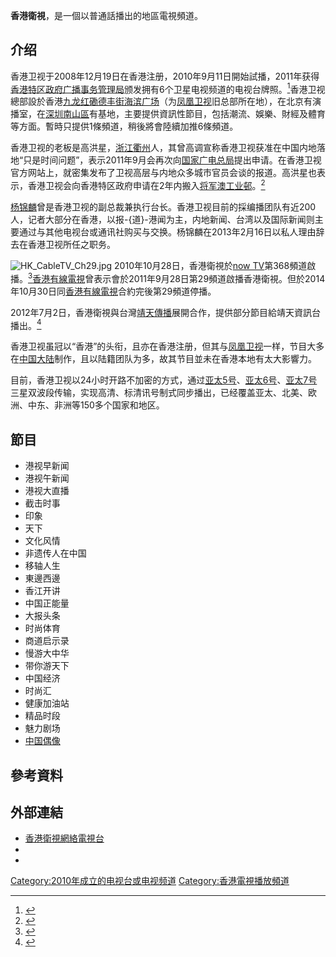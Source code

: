 {{not|香港電視網絡|香港國際衛視}}
{{Update|time=2021-04-03T11:37:47+00:00}}
{{電視網資訊
| 電視網名稱     = 香港衛視國際傳媒集團<br>Hong Kong Satellite TV International Media Group
| 電視網商標檔案 = 香港卫视HKS.jpg
| 電視網商標尺寸 = 150px
| 電視網商標名稱 = 
| 類型           = [[卫星电视|卫星电视]]、[[网络电视|网络电视]]
| 品牌           = 香港衛視
| 開播日期       = 2010年
| 地區           = {{HK}}
| 可收視地區     = 全球各地
| 創立日期       = 2008年
| 創立者         = 高洪星
| 口號           = 立足香港，延伸两岸，融入世界
| 格言           = 
| 收視率         = 
| 收視率調查時間 = 
| 收視率資料來源 = 
| 市場占有率     = 
| 擁有者         = 
| 持股者         = 
| 關鍵人物       = 高洪星
| 旗下類比頻道   = 
| 旗下數位頻道   = 
| 官方網站       = http://www.hkstv.tv
| 備註           = 
}}
{{頻道資訊
| 頻道名稱         = 香港衛視
| 所屬國家或地區   = {{HK}}
| 總部所在         = {{HK}}
| 播放地區         = [[香港|香港]]
| 開播日期         = 2010年10月28日
| 停播日期         = 
| 頻道語言         = 普通話、粵語（部分）
| 頻道類別         = 華語資訊
| 視頻格式         = [[標準畫質電視|SDTV]] ([[576i|576i]] [[縱橫比_(圖像)|16:9]])<br/>[[高清晰度電視|HDTV]] ([[1080i|1080i]] [[縱橫比_(圖像)|16:9]])
| 收視率           = 
| 收視率調查時間   = 
| 收視率資料來源   = 
| 頻道口號         = 
| 擁有者           = 香港衛視國際傳媒集團有限公司
| 持股者           = 
| 前頻道名稱       = 
| 被取代名稱       = 
| 集團同類頻道     = 
| 重播服務頻道     = 
| 頻道官方網站     = http://www.hkstv.tv
| 備註             = 
| 線上收看網站01   = 官方直播
| 線上收看網址01   = [http://www.hkstv.tv/index/live.html 点击观看]
| 線上收看網站02   = 亞洲電視數碼媒體
| 線上收看網址02   = [https://hkatv.page.link/yVMarVYz4ncH23D1A 点击观看]
}}
'''香港衛視'''，是一個以普通話播出的地區電視頻道。

== 介绍 ==
香港卫视于2008年12月19日在香港注册，2010年9月11日開始試播，2011年获得[[香港特区政府|香港特区政府]][[广播事务管理局|广播事务管理局]]颁发拥有6个卫星电视频道的电视台牌照。<ref>{{cite news|url=http://group.hkstv.tv/about.asp|title=關於我們|author=|date=2010-10-28|work=香港衛視|accessdate=2012-09-03|deadurl=yes|archiveurl=https://web.archive.org/web/20120902015412/http://group.hkstv.tv/about.asp|archivedate=2012-09-02}}</ref>香港卫视總部設於香港[[九龙|九龙]][[红磡|红磡]][[德丰街|德丰街]][[海滨广场|海滨广场]]（为[[凤凰卫视|凤凰卫视]]旧总部所在地），在北京有演播室，在[[深圳|深圳]][[南山區|南山區]]有基地，主要提供資訊性節目，包括潮流、娛樂、財經及體育等方面。暫時只提供1條頻道，稍後將會陸續加推6條頻道。

香港卫视的老板是高洪星，[[浙江|浙江]][[衢州|衢州]]人，其曾高调宣称香港卫视获准在中国内地落地“只是时间问题”，表示2011年9月会再次向[[国家广电总局|国家广电总局]]提出申请。在香港卫视官方网站上，就密集发布了卫视高层与内地众多城市官员会谈的报道。高洪星也表示，香港卫视会向香港特区政府申请在2年内搬入[[将军澳工业邨|将军澳工业邨]]。<ref>{{cite news|url=http://past.nbweekly.com/Print/Article/12110_0.shtml|title=香港“特别”电视台|work=[[南都周刊|南都周刊]]|date=2011-08-17|accessdate=2011-08-31|deadurl=yes|archiveurl=https://web.archive.org/web/20110915033507/http://past.nbweekly.com/Print/Article/12110_0.shtml|archivedate=2011-09-15}}</ref>

[[杨锦麟|杨锦麟]]曾是香港卫视的副总裁兼执行台长。香港卫视目前的採编播团队有近200人，记者大部分在香港，以报-{道}-港闻为主，内地新闻、台湾以及国际新闻则主要通过与其他电视台或通讯社购买与交换。杨锦麟在2013年2月16日以私人理由辞去在香港卫视所任之职务。

[[File:HK_CableTV_Ch29.jpg|thumb]]
2010年10月28日，香港衛視於[[now_TV|now TV]]第368頻道啟播。<ref>{{cite news|url=http://hkstv.tv/news_list.asp?id=2689|title=一個全新的電視台 香港衛視隆重開播|work=香港衛視新聞稿|date=2010-10-28|accessdate=2011-08-31}}{{dead link|date=2018年5月 |bot=InternetArchiveBot |fix-attempted=yes }}</ref>[[香港有線電視|香港有線電視]]曾表示會於2011年9月28日第29頻道啟播香港衛視。但於2014年10月30日同[[香港有線電視|香港有線電視]]合約完後第29頻道停播。

2012年7月2日，香港衛視與台灣[[靖天傳播|靖天傳播]]展開合作，提供部分節目給靖天資訊台播出。<ref>{{cite news|url=http://hkstv.tv/news_list.asp?id=2689|title=香港卫视正式进入台湾家庭|work=香港衛視新聞稿|date=2012-07-03|accessdate=2012-09-03}}{{dead link|date=2018年5月 |bot=InternetArchiveBot |fix-attempted=yes }}</ref>

香港卫视虽冠以“香港”的头衔，且亦在香港注册，但其与[[凤凰卫视|凤凰卫视]]一样，节目大多在[[中国大陆|中国大陆]]制作，且以陆籍团队为多，故其节目並未在香港本地有太大影響力。

目前，香港卫视以24小时开路不加密的方式，通过[[亚太5号|亚太5号]]、[[亚太6号|亚太6号]]、[[亚太7号|亚太7号]]三星双波段传输，实现高清、标清讯号制式同步播出，已经覆盖亚太、北美、欧洲、中东、非洲等150多个国家和地区。

== 節目 ==
* 港视早新闻
* 港视午新闻
* 港视大直播
* 截击时事
* 印象
* 天下
* 文化风情
* 非遗传人在中国
* 移轴人生
* 東邊西邊
* 香江开讲
* 中国正能量
* 大报头条
* 时尚体育
* 商道启示录
* 慢游大中华
* 带你游天下
* 中国经济
* 时尚汇
* 健康加油站
* 精品时段
* 魅力剧场
*[[中国偶像|中国偶像]]

== 參考資料 ==
{{reflist|2}}

== 外部連結 ==
* [http://www.hkstv.hk/ 香港衛視網絡電視台]
* {{sinaweibo|hkstv2012}}
* {{sinaweibo|hkstv|香港卫视驻北京办事处}}

{{香港電視台}}

[[Category:2010年成立的电视台或电视频道|Category:2010年成立的电视台或电视频道]]
[[Category:香港電視播放頻道|Category:香港電視播放頻道]]